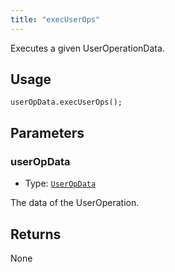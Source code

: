 ```yaml
---
title: "execUserOps"
---
```


Executes a given UserOperationData.

## Usage

```solidity
userOpData.execUserOps();
```

## Parameters

### userOpData

- Type: [`UserOpData`](../../glossary/types#useropdata)

The data of the UserOperation.

## Returns

None

